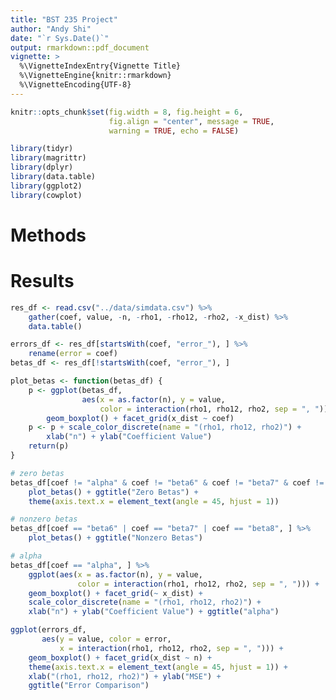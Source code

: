 ```yaml
---
title: "BST 235 Project"
author: "Andy Shi"
date: "`r Sys.Date()`"
output: rmarkdown::pdf_document
vignette: >
  %\VignetteIndexEntry{Vignette Title}
  %\VignetteEngine{knitr::rmarkdown}
  %\VignetteEncoding{UTF-8}
---
```


```r
knitr::opts_chunk$set(fig.width = 8, fig.height = 6,
                      fig.align = "center", message = TRUE,
                      warning = TRUE, echo = FALSE)

```

```r

library(tidyr)
library(magrittr)
library(dplyr)
library(data.table)
library(ggplot2)
library(cowplot)

```

# Methods

# Results

```r

res_df <- read.csv("../data/simdata.csv") %>%
    gather(coef, value, -n, -rho1, -rho12, -rho2, -x_dist) %>%
    data.table()

errors_df <- res_df[startsWith(coef, "error_"), ] %>% 
    rename(error = coef)
betas_df <- res_df[!startsWith(coef, "error_"), ]

```

```r

plot_betas <- function(betas_df) {
    p <- ggplot(betas_df,
                aes(x = as.factor(n), y = value,
                    color = interaction(rho1, rho12, rho2, sep = ", "))) +
        geom_boxplot() + facet_grid(x_dist ~ coef)
    p <- p + scale_color_discrete(name = "(rho1, rho12, rho2)") +
        xlab("n") + ylab("Coefficient Value")
    return(p)
}

# zero betas
betas_df[coef != "alpha" & coef != "beta6" & coef != "beta7" & coef != "beta8", ] %>%
    plot_betas() + ggtitle("Zero Betas") +
    theme(axis.text.x = element_text(angle = 45, hjust = 1))

# nonzero betas
betas_df[coef == "beta6" | coef == "beta7" | coef == "beta8", ] %>%
    plot_betas() + ggtitle("Nonzero Betas")

```

```r

# alpha
betas_df[coef == "alpha", ] %>%
    ggplot(aes(x = as.factor(n), y = value,
               color = interaction(rho1, rho12, rho2, sep = ", "))) +
    geom_boxplot() + facet_grid(~ x_dist) +
    scale_color_discrete(name = "(rho1, rho12, rho2)") +
    xlab("n") + ylab("Coefficient Value") + ggtitle("alpha")

```

```r

ggplot(errors_df,
       aes(y = value, color = error,
           x = interaction(rho1, rho12, rho2, sep = ", "))) +
    geom_boxplot() + facet_grid(x_dist ~ n) +
    theme(axis.text.x = element_text(angle = 45, hjust = 1)) +
    xlab("(rho1, rho12, rho2)") + ylab("MSE") +
    ggtitle("Error Comparison")

```

